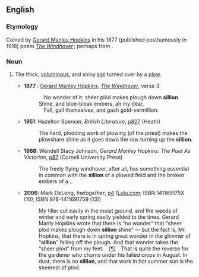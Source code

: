 ==English==
{{rfv}}

===Etymology===
Coined by [[w:Gerard Manley Hopkins|Gerard Manley Hopkins]] in his 1877 (published posthumously in 1918) poem ''[[s:The Windhover|The Windhover]]'' ; perhaps from {{F.}} {{term|sillon||furrow|lang=fr}}.

===Noun===
{{en-noun|-}}

# {{rare}} The thick, [[voluminous]], and shiny [[soil]] turned over by a [[plow]].
#* '''1877''' {{i|pub. '''1918'''}}: [[w:Gerard Manley Hopkins|Gerard Manley Hopkins]], ''[[s:The Windhover|The Windhover]]'', verse 3
#*:  No wonder of it: shéer plód makes plough down '''sillion'''
#*: Shine, and blue-bleak embers, ah my dear,
#*:  Fall, gall themselves, and gash gold-vermillion.
#* '''1951''': Hazelton Spencer, ''British Literature'', [http://www.google.co.uk/books?id=RKQiAAAAMAAJ&dq=sillion&ei=Bds5R-LeK4ue7wLA0ajYCg&pgis=1 p827] (Heath)
#*: The hard, plodding work of plowing (of the priest) makes the plowshare shine as it goes down the row turning up the '''sillion'''.
#* '''1968''': Wendell Stacy Johnson, ''Gerard Manley Hopkins: The Poet As Victorian'', [http://www.google.co.uk/books?id=1UciAAAAMAAJ&dq=sillion&ei=Bds5R-LeK4ue7wLA0ajYCg&pgis=1 p87] (Cornell University Press)
#*: The freely flying windhover, after all, has something essential in common with the '''sillion''' of a plowed field and the broken embers of a…
#* '''2006''': Mark DeLong, ''Inetogether'', [http://www.google.co.uk/books?id=FJq3Fwbb2oUC&pg=PA4&dq=sillion&ei=id0xR_fVFIPM6ALQj_DMAQ&sig=iPymo7NN5Hzd479yg6jgWt7mBvw p4] (<span class="plainlinks">[http://www.lulu.com/ Lulu.com]</span>; ISBN 141169175X (10), ISBN 978-1411691759 (13))
#*: My tiller cut easily in the moist ground, and the weeds of winter and early spring easily yielded to the tines. Gerard Manly Hopkins wrote that there is “no wonder” that “sheer plod makes plough down '''sillion''' shine” — but the fact is, Mr. Hopkins, that there is in spring great wonder in the glimmer of “'''sillion'''” falling off the plough. And that wonder takes the “sheer plod” from my feet. <nowiki>[</nowiki>[[¶]]<nowiki>]</nowiki> That is quite the reverse for the gardener who churns under his failed crops in August. In dust, there is no '''sillion''', and that work in hot summer sun is the sheerest of plod.
